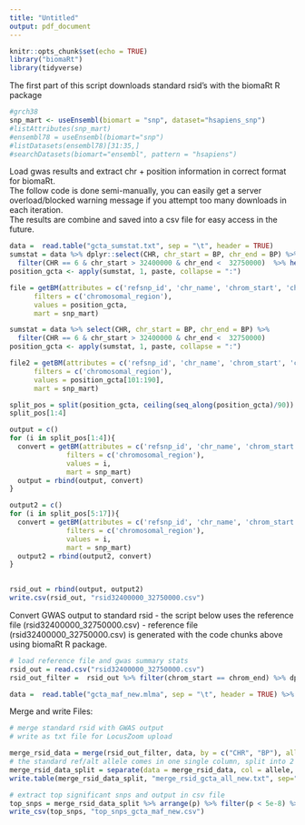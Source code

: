 ```yaml
---
title: "Untitled"
output: pdf_document
---
```


```r
knitr::opts_chunk$set(echo = TRUE)
library("biomaRt")
library(tidyverse)
```

The first part of this script downloads standard rsid's with the biomaRt R package
```r
#grch38
snp_mart <- useEnsembl(biomart = "snp", dataset="hsapiens_snp")
#listAttributes(snp_mart)
#ensembl78 = useEnsembl(biomart="snp")
#listDatasets(ensembl78)[31:35,]
#searchDatasets(biomart="ensembl", pattern = "hsapiens")
```

Load gwas results and extract chr + position information in correct format for biomaRt.      
The follow code is done semi-manually, you can easily get a server overload/blocked warning message if you attempt too many downloads in each iteration.      
The results are combine and saved into a csv file for easy access in the future.    
```r
data =  read.table("gcta_sumstat.txt", sep = "\t", header = TRUE)
sumstat = data %>% dplyr::select(CHR, chr_start = BP, chr_end = BP) %>% 
  filter(CHR == 6 & chr_start > 32400000 & chr_end <  32750000)  %>% head(100)
position_gcta <- apply(sumstat, 1, paste, collapse = ":")

file = getBM(attributes = c('refsnp_id', 'chr_name', 'chrom_start', 'chrom_end', 'allele'),
      filters = c('chromosomal_region'), 
      values = position_gcta, 
      mart = snp_mart)  

sumstat = data %>% select(CHR, chr_start = BP, chr_end = BP) %>% 
  filter(CHR == 6 & chr_start > 32400000 & chr_end <  32750000) 
position_gcta <- apply(sumstat, 1, paste, collapse = ":")

file2 = getBM(attributes = c('refsnp_id', 'chr_name', 'chrom_start', 'chrom_end', 'allele'),
      filters = c('chromosomal_region'), 
      values = position_gcta[101:190], 
      mart = snp_mart)  
```

```r
split_pos = split(position_gcta, ceiling(seq_along(position_gcta)/90))
split_pos[1:4]
```

```r
output = c()
for (i in split_pos[1:4]){
  convert = getBM(attributes = c('refsnp_id', 'chr_name', 'chrom_start', 'chrom_end', 'allele'),
              filters = c('chromosomal_region'), 
              values = i, 
              mart = snp_mart)  
  output = rbind(output, convert)
}

output2 = c()
for (i in split_pos[5:17]){
  convert = getBM(attributes = c('refsnp_id', 'chr_name', 'chrom_start', 'chrom_end', 'allele'),
              filters = c('chromosomal_region'), 
              values = i, 
              mart = snp_mart)  
  output2 = rbind(output2, convert)
}
  
```

```r
rsid_out = rbind(output, output2)
write.csv(rsid_out, "rsid32400000_32750000.csv")
```

Convert GWAS output to standard rsid
- the script below uses the reference file (rsid32400000_32750000.csv)
- reference file (rsid32400000_32750000.csv) is generated with the code chunks above using biomaRt R package. 
```r
# load reference file and gwas summary stats
rsid_out = read.csv("rsid32400000_32750000.csv")
rsid_out_filter =  rsid_out %>% filter(chrom_start == chrom_end) %>% dplyr::select(refsnp_id, CHR = chr_name, BP = chrom_start, allele)

data =  read.table("gcta_maf_new.mlma", sep = "\t", header = TRUE) %>% rename(CHR = Chr, BP = bp)
```

Merge and write Files:
```r
# merge standard rsid with GWAS output
# write as txt file for LocusZoom upload

merge_rsid_data = merge(rsid_out_filter, data, by = c("CHR", "BP"), all = TRUE)
# the standard ref/alt allele comes in one single column, split into 2
merge_rsid_data_split = separate(data = merge_rsid_data, col = allele, into = c("allele1", "allele2"), sep = "\\/")
write.table(merge_rsid_data_split, "merge_rsid_gcta_all_new.txt", sep="\t",row.names=FALSE, quote = FALSE)

# extract top significant snps and output in csv file
top_snps = merge_rsid_data_split %>% arrange(p) %>% filter(p < 5e-8) %>% dplyr::select(CHR, BP, refsnp_id, SNP, p, A1, A2)
write_csv(top_snps, "top_snps_gcta_maf_new.csv")
```

